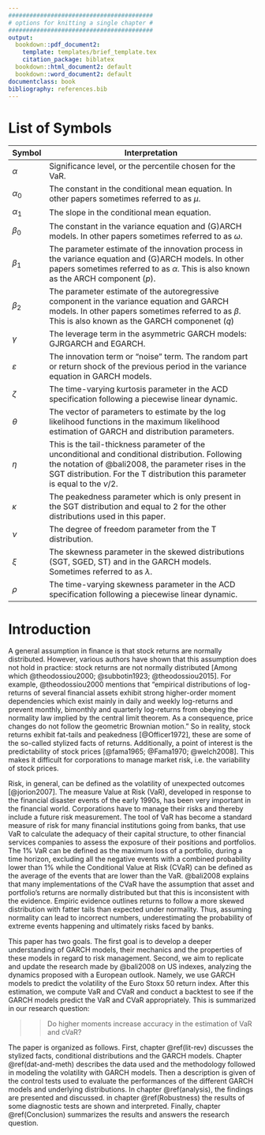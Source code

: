 ```yaml
---
#########################################
# options for knitting a single chapter #
#########################################
output:
  bookdown::pdf_document2:
    template: templates/brief_template.tex
    citation_package: biblatex
  bookdown::html_document2: default
  bookdown::word_document2: default
documentclass: book
bibliography: references.bib
---
```


# List of Symbols {.unnumbered}

```{=tex}
\adjustmtc
\markboth{Introduction}{}
```
+---------------+------------------------------------------------------------------------------------------------------------------------------------------------------------------------------------------------------------------------------------------+
| Symbol        | Interpretation                                                                                                                                                                                                                           |
+===============+==========================================================================================================================================================================================================================================+
| $\alpha$      | Significance level, or the percentile chosen for the VaR.                                                                                                                                                                                |
+---------------+------------------------------------------------------------------------------------------------------------------------------------------------------------------------------------------------------------------------------------------+
| $\alpha_0$    | The constant in the conditional mean equation. In other papers sometimes referred to as $\mu$.                                                                                                                                           |
+---------------+------------------------------------------------------------------------------------------------------------------------------------------------------------------------------------------------------------------------------------------+
| $\alpha_1$    | The slope in the conditional mean equation.                                                                                                                                                                                              |
+---------------+------------------------------------------------------------------------------------------------------------------------------------------------------------------------------------------------------------------------------------------+
| $\beta_0$     | The constant in the variance equation and (G)ARCH models. In other papers sometimes referred to as $\omega$.                                                                                                                             |
+---------------+------------------------------------------------------------------------------------------------------------------------------------------------------------------------------------------------------------------------------------------+
| $\beta_1$     | The parameter estimate of the innovation process in the variance equation and (G)ARCH models. In other papers sometimes referred to as $\alpha$. This is also known as the ARCH component ($p$).                                         |
+---------------+------------------------------------------------------------------------------------------------------------------------------------------------------------------------------------------------------------------------------------------+
| $\beta_2$     | The parameter estimate of the autoregressive component in the variance equation and GARCH models. In other papers sometimes referred to as $\beta$. This is also known as the GARCH componenet ($q$)                                     |
+---------------+------------------------------------------------------------------------------------------------------------------------------------------------------------------------------------------------------------------------------------------+
| $\gamma$      | The leverage term in the asymmetric GARCH models: GJRGARCH and EGARCH.                                                                                                                                                                   |
+---------------+------------------------------------------------------------------------------------------------------------------------------------------------------------------------------------------------------------------------------------------+
| $\varepsilon$ | The innovation term or "noise" term. The random part or return shock of the previous period in the variance equation in GARCH models.                                                                                                    |
+---------------+------------------------------------------------------------------------------------------------------------------------------------------------------------------------------------------------------------------------------------------+
| $\zeta$       | The time-varying kurtosis parameter in the ACD specification following a piecewise linear dynamic.                                                                                                                                       |
+---------------+------------------------------------------------------------------------------------------------------------------------------------------------------------------------------------------------------------------------------------------+
| $\theta$      | The vector of parameters to estimate by the log likelihood functions in the maximum likelihood estimation of GARCH and distribution parameters.                                                                                          |
+---------------+------------------------------------------------------------------------------------------------------------------------------------------------------------------------------------------------------------------------------------------+
| $\eta$        | This is the tail-thickness parameter of the unconditional and conditional distribution. Following the notation of @bali2008, the parameter rises in the SGT distribution. For the T distribution this parameter is equal to the $\nu/2$. |
+---------------+------------------------------------------------------------------------------------------------------------------------------------------------------------------------------------------------------------------------------------------+
| $\kappa$      | The peakedness parameter which is only present in the SGT distribution and equal to 2 for the other distributions used in this paper.                                                                                                    |
+---------------+------------------------------------------------------------------------------------------------------------------------------------------------------------------------------------------------------------------------------------------+
| $\nu$         | The degree of freedom parameter from the T distribution.                                                                                                                                                                                 |
+---------------+------------------------------------------------------------------------------------------------------------------------------------------------------------------------------------------------------------------------------------------+
| $\xi$         | The skewness parameter in the skewed distributions (SGT, SGED, ST) and in the GARCH models. Sometimes referred to as $\lambda$.                                                                                                          |
+---------------+------------------------------------------------------------------------------------------------------------------------------------------------------------------------------------------------------------------------------------------+
| $\rho$        | The time-varying skewness parameter in the ACD specification following a piecewise linear dynamic.                                                                                                                                       |
+---------------+------------------------------------------------------------------------------------------------------------------------------------------------------------------------------------------------------------------------------------------+

# Introduction {.unnumbered}

```{=tex}
\adjustmtc
\markboth{Introduction}{}
```
\noindent A general assumption in finance is that stock returns are normally distributed. However, various authors have shown that this assumption does not hold in practice: stock returns are not normally distributed [Among which @theodossiou2000; @subbotin1923; @theodossiou2015]. For example, @theodossiou2000 mentions that "empirical distributions of log-returns of several financial assets exhibit strong higher-order moment dependencies which exist mainly in daily and weekly log-returns and prevent monthly, bimonthly and quarterly log-returns from obeying the normality law implied by the central limit theorem. As a consequence, price changes do not follow the geometric Brownian motion." So in reality, stock returns exhibit fat-tails and peakedness [@Officer1972], these are some of the so-called stylized facts of returns. Additionally, a point of interest is the predictability of stock prices [@fama1965; @Fama1970; @welch2008]. This makes it difficult for corporations to manage market risk, i.e. the variability of stock prices.  

Risk, in general, can be defined as the volatility of unexpected outcomes [@jorion2007]. The measure Value at Risk (VaR), developed in response to the financial disaster events of the early 1990s, has been very important in the financial world. Corporations have to manage their risks and thereby include a future risk measurement. The tool of VaR has become a standard measure of risk for many financial institutions going from banks, that use VaR to calculate the adequacy of their capital structure, to other financial services companies to assess the exposure of their positions and portfolios. The 1% VaR can be defined as the maximum loss of a portfolio, during a time horizon, excluding all the negative events with a combined probability lower than 1% while the Conditional Value at Risk (CVaR) can be defined as the average of the events that are lower than the VaR. @bali2008 explains that many implementations of the CVaR have the assumption that asset and portfolio's returns are normally distributed but that this is inconsistent with the evidence. Empiric evidence outlines returns to follow a more skewed distribution with fatter tails than expected under normality. Thus, assuming normality can lead to incorrect numbers, underestimating the probability of extreme events happening and ultimately risks faced by banks.

\noindent This paper has two goals. The first goal is to develop a deeper understanding of GARCH models, their mechanics and the properties of these models in regard to risk management. Second, we aim to replicate and update the research made by @bali2008 on US indexes, analyzing the dynamics proposed with a European outlook. Namely, we use GARCH models to predict the volatility of the Euro Stoxx 50 return index. After this estimation, we compute VaR and CVaR and conduct a backtest to see if the GARCH models predict the VaR and CVaR appropriately. This is summarized in our research question:

> > Do higher moments increase accuracy in the estimation of VaR and cVaR?

\noindent The paper is organized as follows. First, chapter \@ref(lit-rev) discusses the stylized facts, conditional distributions and the GARCH models. Chapter \@ref(dat-and-meth) describes the data used and the methodology followed in modeling the volatility with GARCH models. Then a description is given of the control tests used to evaluate the performances of the different GARCH models and underlying distributions. In chapter \@ref(analysis), the findings are presented and discussed. in chapter \@ref(Robustness) the results of some diagnostic tests are shown and interpreted. Finally, chapter \@ref(Conclusion) summarizes the results and answers the research question.
